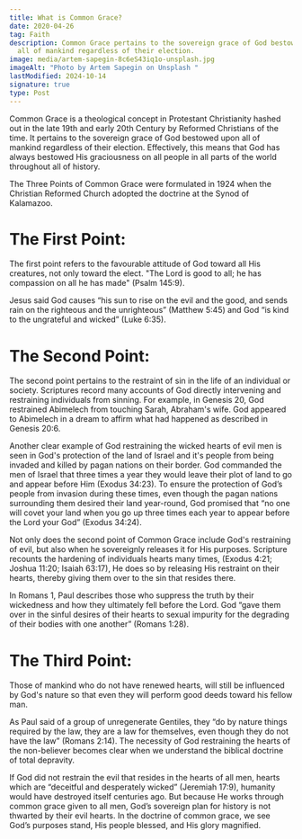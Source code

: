 ```yaml
---
title: What is Common Grace?
date: 2020-04-26
tag: Faith
description: Common Grace pertains to the sovereign grace of God bestowed upon
  all of mankind regardless of their election.
image: media/artem-sapegin-8c6eS43iq1o-unsplash.jpg
imageAlt: "Photo by Artem Sapegin on Unsplash "
lastModified: 2024-10-14
signature: true
type: Post
---
```


Common Grace is a theological concept in Protestant Christianity hashed out in the late 19th and early 20th Century by Reformed Christians of the time. It pertains to the sovereign grace of God bestowed upon all of mankind regardless of their election. Effectively, this means that God has always bestowed His graciousness on all people in all parts of the world throughout all of history.

The Three Points of Common Grace were formulated in 1924 when the Christian Reformed Church adopted the doctrine at the Synod of Kalamazoo.

# The First Point:

The first point refers to the favourable attitude of God toward all His creatures, not only toward the elect. "The Lord is good to all; he has compassion on all he has made" (Psalm 145:9).

Jesus said God causes “his sun to rise on the evil and the good, and sends rain on the righteous and the unrighteous” (Matthew 5:45) and God “is kind to the ungrateful and wicked” (Luke 6:35).

# The Second Point:

The second point pertains to the restraint of sin in the life of an individual or society. Scriptures record many accounts of God directly intervening and restraining individuals from sinning. For example, in Genesis 20, God restrained Abimelech from touching Sarah, Abraham's wife. God appeared to Abimelech in a dream to affirm what had happened as described in Genesis 20:6.

Another clear example of God restraining the wicked hearts of evil men is seen in God's protection of the land of Israel and it's people from being invaded and killed by pagan nations on their border. God commanded the men of Israel that three times a year they would leave their plot of land to go and appear before Him (Exodus 34:23). To ensure the protection of God’s people from invasion during these times, even though the pagan nations surrounding them desired their land year-round, God promised that “no one will covet your land when you go up three times each year to appear before the Lord your God” (Exodus 34:24).

Not only does the second point of Common Grace include God's restraining of evil, but also when he sovereignly releases it for His purposes. Scripture recounts the hardening of individuals hearts many times, (Exodus 4:21; Joshua 11:20; Isaiah 63:17), He does so by releasing His restraint on their hearts, thereby giving them over to the sin that resides there.

In Romans 1, Paul describes those who suppress the truth by their wickedness and how they ultimately fell before the Lord. God “gave them over in the sinful desires of their hearts to sexual impurity for the degrading of their bodies with one another” (Romans 1:28).

# The Third Point:

Those of mankind who do not have renewed hearts, will still be influenced by God's nature so that even they will perform good deeds toward his fellow man.

As Paul said of a group of unregenerate Gentiles, they “do by nature things required by the law, they are a law for themselves, even though they do not have the law” (Romans 2:14). The necessity of God restraining the hearts of the non-believer becomes clear when we understand the biblical doctrine of total depravity.

If God did not restrain the evil that resides in the hearts of all men, hearts which are “deceitful and desperately wicked” (Jeremiah 17:9), humanity would have destroyed itself centuries ago. But because He works through common grace given to all men, God’s sovereign plan for history is not thwarted by their evil hearts. In the doctrine of common grace, we see God’s purposes stand, His people blessed, and His glory magnified.
